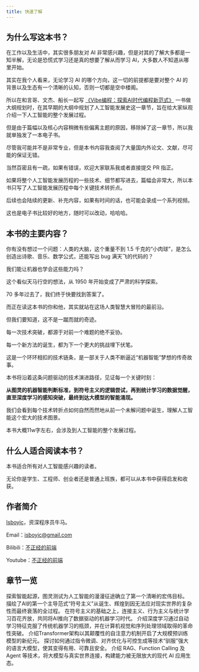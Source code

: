 ```yaml
---
title: 快速了解
---
```



<Hero />

## 为什么写这本书？

在工作以及生活中，其实很多朋友对 AI 非常感兴趣，但是对其的了解大多都是一知半解，无论是恐慌式学习还是真的想要了解从而学习 AI，大多数人不知道从哪里开始。

其实在我个人看来，无论学习 AI 的哪个方向，这一切的前提都是要对整个 AI 的背景以及生态有一个清晰的认知，否则一切都是空中楼阁。

所以在和言哥、文杰、船长一起写 [《Vibe编程：探索AI时代编程新范式》](https://item.jd.com/15131686.html) 一书做大纲规划时，在其早期的大纲中规划了人工智能发展史这一章节，旨在给大家纵观介绍一下人工智能的整个发展过程。

但是由于篇幅以及核心内容稍微有些偏离主题的原因，移除掉了这一章节，所以我就单独发了一本电子书。

尽管我可能并不是非常专业，但是本书内容我查阅了大量国内外论文、文献，尽可能的保证无错。

当然百密且有一疏，如果有错误，欢迎大家联系我或者直接提交 PR 指正。

如果将整个人工智能发展历程的一些技术、细节都写进去，篇幅会非常大，所以本书只写了人工智能发展历程中每个关键技术转折点。

后续也会陆续的更新、补充内容，如果有时间的话，也可能会录成一个系列视频。

这也是电子书比较好的地方，随时可以改动，哈哈哈。


## 本书的主要内容？

你有没有想过一个问题：人类的大脑，这个重量不到 1.5 千克的“小肉球”，是怎么创造出诗歌、音乐、数学公式，还能写出 bug 满天飞的代码的？

我们能让机器也学会这些能力吗？

这个看似天马行空的想法，从 1950 年开始变成了严肃的科学探索。

70 多年过去了，我们终于快要找到答案了。

而正在读这本书的你和他，其实就站在这场人类智慧大冒险的最前沿。

但我们要知道，这不是一蹴而就的奇迹。

每一次技术突破，都源于对前一个难题的绝不妥协。

每一个新方法的诞生，都为下一个更大的挑战埋下伏笔。

这是一个环环相扣的技术链条，是一部关于人类不断逼近“机器智能”梦想的传奇故事。

本书将沿着这条问题驱动的技术演进路径，见证每一个关键时刻：

**从图灵的机器智能判断标准，到符号主义的逻辑尝试，再到统计学习的数据觉醒，直至深度学习的感知突破，最终到达大模型的智能涌现。**

我们会看到每个技术转折点如何自然而然地从前一个未解问题中诞生，理解人工智能这个宏大的技术图景。

本书大概11w字左右，会涉及到人工智能的整个发展过程。

## 什么人适合阅读本书？

本书适合所有对人工智能感兴趣的读者。

无论你是学生、工程师、创业者还是普通上班族，都可以从本书中获得启发和收获。


## 作者简介

[Isboyjc](https://github.com/isboyjc)，资深程序员牛马。

Email：isboyjc@gmail.com

Bilibili：[不正经的前端](https://space.bilibili.com/445033268)

Youtube：[不正经的前端](https://www.youtube.com/@isboyjc)


## 章节一览

<Cards>
  <Card title="第一章 智能起源" href="/book/01">
    探索智能起源，图灵测试为人工智能的漫漫征途确立了第一个清晰的宏伟目标。
  </Card>
  <Card title="第二章 符号主义兴衰史" href="/book/02">
    描绘了AI的第一个主导范式“符号主义”从诞生、辉煌到因无法应对现实世界的复杂性而最终衰落的全过程。
  </Card>
  <Card title="第三章 机器学习的崛起" href="/book/03">
    在符号主义的基础之上，连接主义、行为主义与统计学习百花齐放，共同将AI推向了数据驱动的机器学习时代。
  </Card>
  <Card title="第四章 深度学习的突破" href="/book/04">
    介绍深度学习通过自动学习特征克服了传统机器学习的瓶颈，并在计算机视觉和序列处理领域取得的革命性突破。
  </Card>
  <Card title="第五章 Transformer 时代" href="/book/05">
    介绍Transformer架构以其颠覆性的自注意力机制开启了大规模预训练模型的新纪元。
  </Card>
  <Card title="第六章 驯服大模型" href="/book/06">
    探讨如何通过指令微调、对齐优化与可控生成等技术“驯服”强大的语言大模型，使其变得有用、可靠且安全。
  </Card>
  <Card title="第七章 现代AI技术生态" href="/book/07">
    介绍 RAG、Function Calling 及 Agent 等技术，将大模型与真实世界连接，构建能力被无限放大的现代 AI 应用生态。
  </Card>
</Cards>
